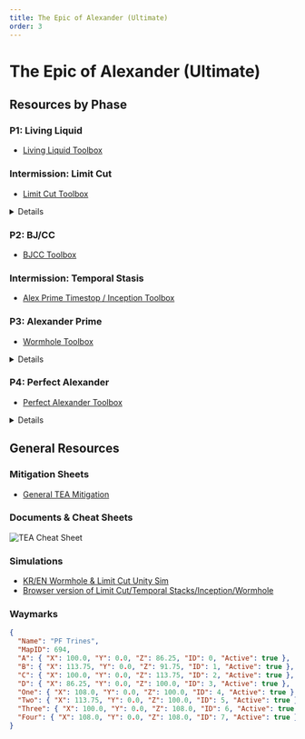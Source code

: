 ```yaml
---
title: The Epic of Alexander (Ultimate)
order: 3
---
```


# The Epic of Alexander (Ultimate)
<Banner src="/images/thumbnails/ultimate/Alexander.avif" alt="The Epic of Alexander (Ultimate)" left/>

## Resources by Phase

### P1: Living Liquid

- [Living Liquid Toolbox](https://ff14.toolboxgaming.space/?id=725383877116761&preview=1)

### Intermission: Limit Cut

- [Limit Cut Toolbox](https://ff14.toolboxgaming.space/?id=803293127441961&preview=1)

<Details title="Limit Cut Video Guide">
  <YouTube videoId="r3PODekimO0" />
  <Callout>
    Even though the video mentions LPDU, it also follows NA PF strats!
  </Callout>
</Details>

### P2: BJ/CC

- [BJCC Toolbox](https://ff14.toolboxgaming.space/?id=492297437831961&preview=1)

### Intermission: Temporal Stasis

- [Alex Prime Timestop / Inception Toolbox](https://ff14.toolboxgaming.space/?id=860745463802461&preview=1)

### P3: Alexander Prime

- [Wormhole Toolbox](https://ff14.toolboxgaming.space/?id=537197026169861&preview=1)

<Details title="Wormhole Video Guide">
  <YouTube videoId="yAstTj6LMdA" />
  <Callout>
    Even though the video mentions LPDU, it also follows NA PF strats!
  </Callout>
</Details>

### P4: Perfect Alexander

- [Perfect Alexander Toolbox](https://ff14.toolboxgaming.space/?id=170875560147661&preview=1)

<Details title="P4: Perfect Alexander">
  <YouTube videoId="fiXZRgAOCHw" />
</Details>

## General Resources

### Mitigation Sheets

- [General TEA Mitigation](https://docs.google.com/spreadsheets/d/1A58RflNeNq9mesuvSEcQzIvQ3MwOGyvPRi5khNACrc8/edit#gid=1511755464)

### Documents & Cheat Sheets

![TEA Cheat Sheet](/images/ultimates/tea/TEACheatSheet.png)

### Simulations

- [KR/EN Wormhole & Limit Cut Unity Sim](https://github.com/naurffxiv/assets/tree/main/Simulators)
- [Browser version of Limit Cut/Temporal Stacks/Inception/Wormhole](https://dangermomentum.itch.io/1256-sim)

### Waymarks

```json
{
  "Name": "PF Trines",
  "MapID": 694,
  "A": { "X": 100.0, "Y": 0.0, "Z": 86.25, "ID": 0, "Active": true },
  "B": { "X": 113.75, "Y": 0.0, "Z": 91.75, "ID": 1, "Active": true },
  "C": { "X": 100.0, "Y": 0.0, "Z": 113.75, "ID": 2, "Active": true },
  "D": { "X": 86.25, "Y": 0.0, "Z": 100.0, "ID": 3, "Active": true },
  "One": { "X": 108.0, "Y": 0.0, "Z": 100.0, "ID": 4, "Active": true },
  "Two": { "X": 113.75, "Y": 0.0, "Z": 100.0, "ID": 5, "Active": true },
  "Three": { "X": 100.0, "Y": 0.0, "Z": 108.0, "ID": 6, "Active": true },
  "Four": { "X": 108.0, "Y": 0.0, "Z": 108.0, "ID": 7, "Active": true }
}
```
